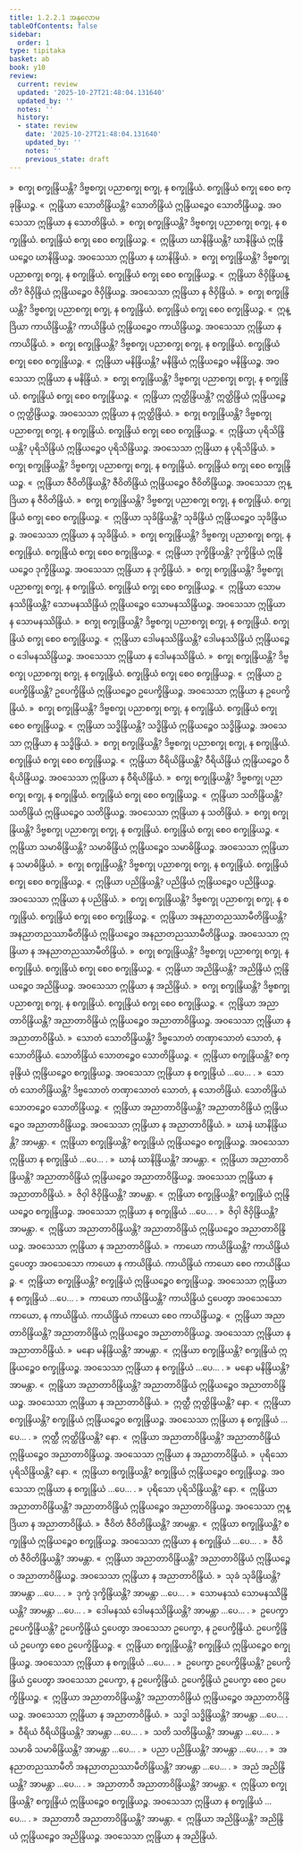 ```yaml
---
title: 1.2.2.1 အနုလောမ
tableOfContents: false
sidebar:
  order: 1
type: tipitaka
basket: ab
book: y10
review:
  current: review
  updated: '2025-10-27T21:48:04.131640'
  updated_by: ''
  notes: ''
  history:
  - state: review
    date: '2025-10-27T21:48:04.131640'
    updated_by: ''
    notes: ''
    previous_state: draft
---
```



<ReviewStatus review={frontmatter.review} showDetails={true} />

<HypothesisAnnotation frontmatter={frontmatter} />

<DynamicBreadcrumb />

<Division number="96" book="y10" e="ch" v="35" p="89">

<Paragraph number="658" book="y10">
»  စက္ခု စက္ခုန္ဒြိယန္တိ?
</Paragraph>

<Paragraph number="659" book="y10">
ဒိဗ္ဗစက္ခု ပညာစက္ခု စက္ခု, န စက္ခုန္ဒြိယံ. စက္ခုန္ဒြိယံ စက္ခု စေဝ စက္ခုန္ဒြိယဉ္စ.
</Paragraph>

<Paragraph number="660" book="y10">
«  ဣန္ဒြိယာ သောတိန္ဒြိယန္တိ?
</Paragraph>

<Paragraph number="661" book="y10">
သောတိန္ဒြိယံ ဣန္ဒြိယဉ္စေဝ သောတိန္ဒြိယဉ္စ. အဝသေသာ ဣန္ဒြိယာ န သောတိန္ဒြိယံ.
</Paragraph>

<Paragraph number="662" book="y10">
»  စက္ခု စက္ခုန္ဒြိယန္တိ?
</Paragraph>

<Paragraph number="663" book="y10">
ဒိဗ္ဗစက္ခု ပညာစက္ခု စက္ခု, န စက္ခုန္ဒြိယံ. စက္ခုန္ဒြိယံ စက္ခု စေဝ စက္ခုန္ဒြိယဉ္စ.
</Paragraph>

<Paragraph number="664" book="y10">
«  ဣန္ဒြိယာ ဃာနိန္ဒြိယန္တိ?
</Paragraph>

<Paragraph number="665" book="y10">
ဃာနိန္ဒြိယံ ဣန္ဒြိယဉ္စေဝ ဃာနိန္ဒြိယဉ္စ. အဝသေသာ ဣန္ဒြိယာ န ဃာနိန္ဒြိယံ.
</Paragraph>

<Paragraph number="666" book="y10">
»  စက္ခု စက္ခုန္ဒြိယန္တိ?
</Paragraph>

<Paragraph number="667" book="y10">
ဒိဗ္ဗစက္ခု ပညာစက္ခု စက္ခု, န စက္ခုန္ဒြိယံ. စက္ခုန္ဒြိယံ စက္ခု စေဝ စက္ခုန္ဒြိယဉ္စ.
</Paragraph>

<Paragraph number="668" book="y10">
«  ဣန္ဒြိယာ ဇိဝှိန္ဒြိယန္တိ?
</Paragraph>

<Paragraph number="669" book="y10">
ဇိဝှိန္ဒြိယံ ဣန္ဒြိယဉ္စေဝ ဇိဝှိန္ဒြိယဉ္စ. အဝသေသာ ဣန္ဒြိယာ န ဇိဝှိန္ဒြိယံ.
</Paragraph>

<Paragraph number="670" book="y10">
»  စက္ခု စက္ခုန္ဒြိယန္တိ?
</Paragraph>

<Paragraph number="671" book="y10">
ဒိဗ္ဗစက္ခု ပညာစက္ခု စက္ခု, န စက္ခုန္ဒြိယံ. စက္ခုန္ဒြိယံ စက္ခု စေဝ စက္ခုန္ဒြိယဉ္စ.
</Paragraph>

<Paragraph number="672" book="y10">
«  ဣန္ဒြိယာ ကာယိန္ဒြိယန္တိ?
</Paragraph>

<Paragraph number="673" book="y10">
ကာယိန္ဒြိယံ ဣန္ဒြိယဉ္စေဝ ကာယိန္ဒြိယဉ္စ. အဝသေသာ ဣန္ဒြိယာ န ကာယိန္ဒြိယံ.
</Paragraph>

<Paragraph number="674" book="y10">
»  စက္ခု စက္ခုန္ဒြိယန္တိ?
</Paragraph>

<Paragraph number="675" book="y10">
ဒိဗ္ဗစက္ခု ပညာစက္ခု စက္ခု, န စက္ခုန္ဒြိယံ. စက္ခုန္ဒြိယံ စက္ခု စေဝ စက္ခုန္ဒြိယဉ္စ.
</Paragraph>

<Paragraph number="676" book="y10">
«  ဣန္ဒြိယာ မနိန္ဒြိယန္တိ?
</Paragraph>

<Paragraph number="677" book="y10">
မနိန္ဒြိယံ ဣန္ဒြိယဉ္စေဝ မနိန္ဒြိယဉ္စ. အဝသေသာ ဣန္ဒြိယာ န မနိန္ဒြိယံ.
</Paragraph>

<Paragraph number="678" book="y10">
»  စက္ခု စက္ခုန္ဒြိယန္တိ?
</Paragraph>

<Paragraph number="679" book="y10">
ဒိဗ္ဗစက္ခု ပညာစက္ခု စက္ခု, န စက္ခုန္ဒြိယံ. စက္ခုန္ဒြိယံ စက္ခု စေဝ စက္ခုန္ဒြိယဉ္စ.
</Paragraph>

<Paragraph number="680" book="y10">
«  ဣန္ဒြိယာ ဣတ္ထိန္ဒြိယန္တိ?
</Paragraph>

<Paragraph number="681" book="y10">
ဣတ္ထိန္ဒြိယံ ဣန္ဒြိယဉ္စေဝ ဣတ္ထိန္ဒြိယဉ္စ. အဝသေသာ ဣန္ဒြိယာ န ဣတ္ထိန္ဒြိယံ.
</Paragraph>

<Paragraph number="682" book="y10">
»  စက္ခု စက္ခုန္ဒြိယန္တိ?
</Paragraph>

<Paragraph number="683" book="y10">
ဒိဗ္ဗစက္ခု ပညာစက္ခု စက္ခု, န စက္ခုန္ဒြိယံ. စက္ခုန္ဒြိယံ စက္ခု စေဝ စက္ခုန္ဒြိယဉ္စ.
</Paragraph>

<Paragraph number="684" book="y10">
«  ဣန္ဒြိယာ ပုရိသိန္ဒြိယန္တိ?
</Paragraph>

<Paragraph number="685" book="y10">
ပုရိသိန္ဒြိယံ ဣန္ဒြိယဉ္စေဝ ပုရိသိန္ဒြိယဉ္စ. အဝသေသာ ဣန္ဒြိယာ န ပုရိသိန္ဒြိယံ.
</Paragraph>

<Paragraph number="686" book="y10">
»  စက္ခု စက္ခုန္ဒြိယန္တိ?
</Paragraph>

<Paragraph number="687" book="y10">
ဒိဗ္ဗစက္ခု ပညာစက္ခု စက္ခု, န စက္ခုန္ဒြိယံ. စက္ခုန္ဒြိယံ စက္ခု စေဝ စက္ခုန္ဒြိယဉ္စ.
</Paragraph>

<Paragraph number="688" book="y10">
«  ဣန္ဒြိယာ ဇီဝိတိန္ဒြိယန္တိ?
</Paragraph>

<Paragraph number="689" book="y10">
ဇီဝိတိန္ဒြိယံ ဣန္ဒြိယဉ္စေဝ ဇီဝိတိန္ဒြိယဉ္စ. အဝသေသာ ဣန္ဒြိယာ န ဇီဝိတိန္ဒြိယံ.
</Paragraph>

<Paragraph number="690" book="y10">
»  စက္ခု စက္ခုန္ဒြိယန္တိ?
</Paragraph>

<Paragraph number="691" book="y10">
ဒိဗ္ဗစက္ခု ပညာစက္ခု စက္ခု, န စက္ခုန္ဒြိယံ. စက္ခုန္ဒြိယံ စက္ခု စေဝ စက္ခုန္ဒြိယဉ္စ.
</Paragraph>

<Paragraph number="692" book="y10">
«  ဣန္ဒြိယာ သုခိန္ဒြိယန္တိ?
</Paragraph>

<Paragraph number="693" book="y10">
သုခိန္ဒြိယံ ဣန္ဒြိယဉ္စေဝ သုခိန္ဒြိယဉ္စ. အဝသေသာ ဣန္ဒြိယာ န သုခိန္ဒြိယံ.
</Paragraph>

<Paragraph number="694" book="y10">
»  စက္ခု စက္ခုန္ဒြိယန္တိ?
</Paragraph>

<Paragraph number="695" book="y10">
ဒိဗ္ဗစက္ခု ပညာစက္ခု စက္ခု, န စက္ခုန္ဒြိယံ. စက္ခုန္ဒြိယံ စက္ခု စေဝ စက္ခုန္ဒြိယဉ္စ.
</Paragraph>

<Paragraph number="696" book="y10">
«  ဣန္ဒြိယာ ဒုက္ခိန္ဒြိယန္တိ?
</Paragraph>

<Paragraph number="697" book="y10">
ဒုက္ခိန္ဒြိယံ ဣန္ဒြိယဉ္စေဝ ဒုက္ခိန္ဒြိယဉ္စ. အဝသေသာ ဣန္ဒြိယာ န ဒုက္ခိန္ဒြိယံ.
</Paragraph>

<Paragraph number="698" book="y10">
»  စက္ခု စက္ခုန္ဒြိယန္တိ?
</Paragraph>

<Paragraph number="699" book="y10">
ဒိဗ္ဗစက္ခု ပညာစက္ခု စက္ခု, န စက္ခုန္ဒြိယံ. စက္ခုန္ဒြိယံ စက္ခု စေဝ စက္ခုန္ဒြိယဉ္စ.
</Paragraph>

<Paragraph number="700" book="y10">
«  ဣန္ဒြိယာ သောမနဿိန္ဒြိယန္တိ?
</Paragraph>

<Paragraph number="701" book="y10">
သောမနဿိန္ဒြိယံ ဣန္ဒြိယဉ္စေဝ သောမနဿိန္ဒြိယဉ္စ. အဝသေသာ ဣန္ဒြိယာ န သောမနဿိန္ဒြိယံ.
</Paragraph>

<Paragraph number="702" book="y10">
»  စက္ခု စက္ခုန္ဒြိယန္တိ?
</Paragraph>

<Paragraph number="703" book="y10">
ဒိဗ္ဗစက္ခု ပညာစက္ခု စက္ခု, န စက္ခုန္ဒြိယံ. စက္ခုန္ဒြိယံ စက္ခု စေဝ စက္ခုန္ဒြိယဉ္စ.
</Paragraph>

<Paragraph number="704" book="y10">
«  ဣန္ဒြိယာ ဒေါမနဿိန္ဒြိယန္တိ?
</Paragraph>

<Paragraph number="705" book="y10">
ဒေါမနဿိန္ဒြိယံ ဣန္ဒြိယဉ္စေဝ ဒေါမနဿိန္ဒြိယဉ္စ. အဝသေသာ ဣန္ဒြိယာ န ဒေါမနဿိန္ဒြိယံ.
</Paragraph>

<Paragraph number="706" book="y10">
»  စက္ခု စက္ခုန္ဒြိယန္တိ?
</Paragraph>

<Paragraph number="707" book="y10">
ဒိဗ္ဗစက္ခု ပညာစက္ခု စက္ခု, န စက္ခုန္ဒြိယံ. စက္ခုန္ဒြိယံ စက္ခု စေဝ စက္ခုန္ဒြိယဉ္စ.
</Paragraph>

<Paragraph number="708" book="y10">
«  ဣန္ဒြိယာ ဥပေက္ခိန္ဒြိယန္တိ?
</Paragraph>

<Paragraph number="709" book="y10">
ဥပေက္ခိန္ဒြိယံ ဣန္ဒြိယဉ္စေဝ ဥပေက္ခိန္ဒြိယဉ္စ. အဝသေသာ ဣန္ဒြိယာ န ဥပေက္ခိန္ဒြိယံ.
</Paragraph>

<Paragraph number="710" book="y10">
»  စက္ခု စက္ခုန္ဒြိယန္တိ?
</Paragraph>

<Paragraph number="711" book="y10">
ဒိဗ္ဗစက္ခု ပညာစက္ခု စက္ခု, န စက္ခုန္ဒြိယံ. စက္ခုန္ဒြိယံ စက္ခု စေဝ စက္ခုန္ဒြိယဉ္စ.
</Paragraph>

<Paragraph number="712" book="y10">
«  ဣန္ဒြိယာ သဒ္ဓိန္ဒြိယန္တိ?
</Paragraph>

<Paragraph number="713" book="y10">
သဒ္ဓိန္ဒြိယံ ဣန္ဒြိယဉ္စေဝ သဒ္ဓိန္ဒြိယဉ္စ. အဝသေသာ ဣန္ဒြိယာ န သဒ္ဓိန္ဒြိယံ.
</Paragraph>

<Paragraph number="714" book="y10">
»  စက္ခု စက္ခုန္ဒြိယန္တိ?
</Paragraph>

<Paragraph number="715" book="y10">
ဒိဗ္ဗစက္ခု ပညာစက္ခု စက္ခု, န စက္ခုန္ဒြိယံ. စက္ခုန္ဒြိယံ စက္ခု စေဝ စက္ခုန္ဒြိယဉ္စ.
</Paragraph>

<Paragraph number="716" book="y10">
«  ဣန္ဒြိယာ ဝီရိယိန္ဒြိယန္တိ?
</Paragraph>

<Paragraph number="717" book="y10">
ဝီရိယိန္ဒြိယံ ဣန္ဒြိယဉ္စေဝ ဝီရိယိန္ဒြိယဉ္စ. အဝသေသာ ဣန္ဒြိယာ န ဝီရိယိန္ဒြိယံ.
</Paragraph>

<Paragraph number="718" book="y10">
»  စက္ခု စက္ခုန္ဒြိယန္တိ?
</Paragraph>

<Paragraph number="719" book="y10">
ဒိဗ္ဗစက္ခု ပညာစက္ခု စက္ခု, န စက္ခုန္ဒြိယံ. စက္ခုန္ဒြိယံ စက္ခု စေဝ စက္ခုန္ဒြိယဉ္စ.
</Paragraph>

<Paragraph number="720" book="y10">
«  ဣန္ဒြိယာ သတိန္ဒြိယန္တိ?
</Paragraph>

<Paragraph number="721" book="y10">
သတိန္ဒြိယံ ဣန္ဒြိယဉ္စေဝ သတိန္ဒြိယဉ္စ. အဝသေသာ ဣန္ဒြိယာ န သတိန္ဒြိယံ.
</Paragraph>

<Paragraph number="722" book="y10">
»  စက္ခု စက္ခုန္ဒြိယန္တိ?
</Paragraph>

<Paragraph number="723" book="y10">
ဒိဗ္ဗစက္ခု ပညာစက္ခု စက္ခု, န စက္ခုန္ဒြိယံ. စက္ခုန္ဒြိယံ စက္ခု စေဝ စက္ခုန္ဒြိယဉ္စ.
</Paragraph>

<Paragraph number="724" book="y10">
«  ဣန္ဒြိယာ သမာဓိန္ဒြိယန္တိ?
</Paragraph>

<Paragraph number="725" book="y10">
သမာဓိန္ဒြိယံ ဣန္ဒြိယဉ္စေဝ သမာဓိန္ဒြိယဉ္စ. အဝသေသာ ဣန္ဒြိယာ န သမာဓိန္ဒြိယံ.
</Paragraph>

<Paragraph number="726" book="y10">
»  စက္ခု စက္ခုန္ဒြိယန္တိ?
</Paragraph>

<Paragraph number="727" book="y10">
ဒိဗ္ဗစက္ခု ပညာစက္ခု စက္ခု, န စက္ခုန္ဒြိယံ. စက္ခုန္ဒြိယံ စက္ခု စေဝ စက္ခုန္ဒြိယဉ္စ.
</Paragraph>

<Paragraph number="728" book="y10">
«  ဣန္ဒြိယာ ပညိန္ဒြိယန္တိ?
</Paragraph>

<Paragraph number="729" book="y10">
ပညိန္ဒြိယံ ဣန္ဒြိယဉ္စေဝ ပညိန္ဒြိယဉ္စ. အဝသေသာ ဣန္ဒြိယာ န ပညိန္ဒြိယံ.
</Paragraph>

<Paragraph number="730" book="y10">
»  စက္ခု စက္ခုန္ဒြိယန္တိ?
</Paragraph>

<Paragraph number="731" book="y10">
ဒိဗ္ဗစက္ခု ပညာစက္ခု စက္ခု, န စက္ခုန္ဒြိယံ. စက္ခုန္ဒြိယံ စက္ခု စေဝ စက္ခုန္ဒြိယဉ္စ.
</Paragraph>

<Paragraph number="732" book="y10">
«  ဣန္ဒြိယာ အနညာတညဿာမီတိန္ဒြိယန္တိ?
</Paragraph>

<Paragraph number="733" book="y10">
အနညာတညဿာမီတိန္ဒြိယံ ဣန္ဒြိယဉ္စေဝ အနညာတညဿာမီတိန္ဒြိယဉ္စ. အဝသေသာ ဣန္ဒြိယာ န အနညာတညဿာမီတိန္ဒြိယံ.
</Paragraph>

<Paragraph number="734" book="y10">
»  စက္ခု စက္ခုန္ဒြိယန္တိ?
</Paragraph>

<Paragraph number="735" book="y10">
ဒိဗ္ဗစက္ခု ပညာစက္ခု စက္ခု, န စက္ခုန္ဒြိယံ. စက္ခုန္ဒြိယံ စက္ခု စေဝ စက္ခုန္ဒြိယဉ္စ.
</Paragraph>

<Paragraph number="736" book="y10">
«  ဣန္ဒြိယာ အညိန္ဒြိယန္တိ?
</Paragraph>

<Paragraph number="737" book="y10">
အညိန္ဒြိယံ ဣန္ဒြိယဉ္စေဝ အညိန္ဒြိယဉ္စ. အဝသေသာ ဣန္ဒြိယာ န အညိန္ဒြိယံ.
</Paragraph>

<Paragraph number="738" book="y10">
»  စက္ခု စက္ခုန္ဒြိယန္တိ?
</Paragraph>

<Paragraph number="739" book="y10">
ဒိဗ္ဗစက္ခု ပညာစက္ခု စက္ခု, န စက္ခုန္ဒြိယံ. စက္ခုန္ဒြိယံ စက္ခု စေဝ စက္ခုန္ဒြိယဉ္စ.
</Paragraph>

<Paragraph number="740" book="y10">
«  ဣန္ဒြိယာ အညာတာဝိန္ဒြိယန္တိ?
</Paragraph>

<Paragraph number="741" book="y10">
အညာတာဝိန္ဒြိယံ ဣန္ဒြိယဉ္စေဝ အညာတာဝိန္ဒြိယဉ္စ. အဝသေသာ ဣန္ဒြိယာ န အညာတာဝိန္ဒြိယံ.
</Paragraph>

</Division>
<Division number="97" book="y10" e="ch" v="35" p="91">

<Paragraph number="742" book="y10">
»  သောတံ သောတိန္ဒြိယန္တိ?
</Paragraph>

<Paragraph number="743" book="y10">
ဒိဗ္ဗသောတံ တဏှာသောတံ သောတံ, န သောတိန္ဒြိယံ. သောတိန္ဒြိယံ သောတဉ္စေဝ သောတိန္ဒြိယဉ္စ.
</Paragraph>

<Paragraph number="744" book="y10">
«  ဣန္ဒြိယာ စက္ခုန္ဒြိယန္တိ?
</Paragraph>

<Paragraph number="745" book="y10">
စက္ခုန္ဒြိယံ ဣန္ဒြိယဉ္စေဝ စက္ခုန္ဒြိယဉ္စ. အဝသေသာ ဣန္ဒြိယာ န စက္ခုန္ဒြိယံ …ပေ… .
</Paragraph>

<Paragraph number="746" book="y10">
»  သောတံ သောတိန္ဒြိယန္တိ?
</Paragraph>

<Paragraph number="747" book="y10">
ဒိဗ္ဗသောတံ တဏှာသောတံ သောတံ, န သောတိန္ဒြိယံ. သောတိန္ဒြိယံ သောတဉ္စေဝ သောတိန္ဒြိယဉ္စ.
</Paragraph>

<Paragraph number="748" book="y10">
«  ဣန္ဒြိယာ အညာတာဝိန္ဒြိယန္တိ?
</Paragraph>

<Paragraph number="749" book="y10">
အညာတာဝိန္ဒြိယံ ဣန္ဒြိယဉ္စေဝ အညာတာဝိန္ဒြိယဉ္စ. အဝသေသာ ဣန္ဒြိယာ န အညာတာဝိန္ဒြိယံ.
</Paragraph>

</Division>
<Division number="98" book="y10" e="ch" v="35" p="91">

<Paragraph number="750" book="y10">
»  ဃာနံ ဃာနိန္ဒြိယန္တိ? အာမန္တာ.
</Paragraph>

<Paragraph number="751" book="y10">
«  ဣန္ဒြိယာ စက္ခုန္ဒြိယန္တိ?
</Paragraph>

<Paragraph number="752" book="y10">
စက္ခုန္ဒြိယံ ဣန္ဒြိယဉ္စေဝ စက္ခုန္ဒြိယဉ္စ. အဝသေသာ ဣန္ဒြိယာ န စက္ခုန္ဒြိယံ …ပေ… .
</Paragraph>

<Paragraph number="753" book="y10">
»  ဃာနံ ဃာနိန္ဒြိယန္တိ? အာမန္တာ.
</Paragraph>

<Paragraph number="754" book="y10">
«  ဣန္ဒြိယာ အညာတာဝိန္ဒြိယန္တိ? အညာတာဝိန္ဒြိယံ ဣန္ဒြိယဉ္စေဝ အညာတာဝိန္ဒြိယဉ္စ. အဝသေသာ ဣန္ဒြိယာ န အညာတာဝိန္ဒြိယံ.
</Paragraph>

</Division>
<Division number="99" book="y10" e="ch" v="35" p="91">

<Paragraph number="755" book="y10">
»  ဇိဝှါ ဇိဝှိန္ဒြိယန္တိ? အာမန္တာ.
</Paragraph>

<Paragraph number="756" book="y10">
«  ဣန္ဒြိယာ စက္ခုန္ဒြိယန္တိ?
</Paragraph>

<Paragraph number="757" book="y10">
စက္ခုန္ဒြိယံ ဣန္ဒြိယဉ္စေဝ စက္ခုန္ဒြိယဉ္စ. အဝသေသာ ဣန္ဒြိယာ န စက္ခုန္ဒြိယံ …ပေ… .
</Paragraph>

<Paragraph number="758" book="y10">
»  ဇိဝှါ ဇိဝှိန္ဒြိယန္တိ? အာမန္တာ.
</Paragraph>

<Paragraph number="759" book="y10">
«  ဣန္ဒြိယာ အညာတာဝိန္ဒြိယန္တိ?
</Paragraph>

<Paragraph number="760" book="y10">
အညာတာဝိန္ဒြိယံ ဣန္ဒြိယဉ္စေဝ အညာတာဝိန္ဒြိယဉ္စ. အဝသေသာ ဣန္ဒြိယာ န အညာတာဝိန္ဒြိယံ.
</Paragraph>

</Division>
<Division number="100" book="y10" e="ch" v="35" p="92">

<Paragraph number="761" book="y10">
»  ကာယော ကာယိန္ဒြိယန္တိ?
</Paragraph>

<Paragraph number="762" book="y10">
ကာယိန္ဒြိယံ ဌပေတွာ အဝသေသော ကာယော န ကာယိန္ဒြိယံ. ကာယိန္ဒြိယံ ကာယော စေဝ ကာယိန္ဒြိယဉ္စ.
</Paragraph>

<Paragraph number="763" book="y10">
«  ဣန္ဒြိယာ စက္ခုန္ဒြိယန္တိ?
</Paragraph>

<Paragraph number="764" book="y10">
စက္ခုန္ဒြိယံ ဣန္ဒြိယဉ္စေဝ စက္ခုန္ဒြိယဉ္စ. အဝသေသာ ဣန္ဒြိယာ န စက္ခုန္ဒြိယံ …ပေ… .
</Paragraph>

<Paragraph number="765" book="y10">
»  ကာယော ကာယိန္ဒြိယန္တိ?
</Paragraph>

<Paragraph number="766" book="y10">
ကာယိန္ဒြိယံ ဌပေတွာ အဝသေသော ကာယော, န ကာယိန္ဒြိယံ. ကာယိန္ဒြိယံ ကာယော စေဝ ကာယိန္ဒြိယဉ္စ.
</Paragraph>

<Paragraph number="767" book="y10">
«  ဣန္ဒြိယာ အညာတာဝိန္ဒြိယန္တိ?
</Paragraph>

<Paragraph number="768" book="y10">
အညာတာဝိန္ဒြိယံ ဣန္ဒြိယဉ္စေဝ အညာတာဝိန္ဒြိယဉ္စ. အဝသေသာ ဣန္ဒြိယာ န အညာတာဝိန္ဒြိယံ.
</Paragraph>

</Division>
<Division number="101" book="y10" e="ch" v="35" p="92">

<Paragraph number="769" book="y10">
»  မနော မနိန္ဒြိယန္တိ? အာမန္တာ.
</Paragraph>

<Paragraph number="770" book="y10">
«  ဣန္ဒြိယာ စက္ခုန္ဒြိယန္တိ?
</Paragraph>

<Paragraph number="771" book="y10">
စက္ခုန္ဒြိယံ ဣန္ဒြိယဉ္စေဝ စက္ခုန္ဒြိယဉ္စ. အဝသေသာ ဣန္ဒြိယာ န စက္ခုန္ဒြိယံ …ပေ… .
</Paragraph>

<Paragraph number="772" book="y10">
»  မနော မနိန္ဒြိယန္တိ? အာမန္တာ.
</Paragraph>

<Paragraph number="773" book="y10">
«  ဣန္ဒြိယာ အညာတာဝိန္ဒြိယန္တိ?
</Paragraph>

<Paragraph number="774" book="y10">
အညာတာဝိန္ဒြိယံ ဣန္ဒြိယဉ္စေဝ အညာတာဝိန္ဒြိယဉ္စ. အဝသေသာ ဣန္ဒြိယာ န အညာတာဝိန္ဒြိယံ.
</Paragraph>

</Division>
<Division number="102" book="y10" e="ch" v="35" p="92">

<Paragraph number="775" book="y10">
»  ဣတ္ထီ ဣတ္ထိန္ဒြိယန္တိ? နော.
</Paragraph>

<Paragraph number="776" book="y10">
«  ဣန္ဒြိယာ စက္ခုန္ဒြိယန္တိ?
</Paragraph>

<Paragraph number="777" book="y10">
စက္ခုန္ဒြိယံ ဣန္ဒြိယဉ္စေဝ စက္ခုန္ဒြိယဉ္စ. အဝသေသာ ဣန္ဒြိယာ န စက္ခုန္ဒြိယံ …ပေ… .
</Paragraph>

<Paragraph number="778" book="y10">
»  ဣတ္ထီ ဣတ္ထိန္ဒြိယန္တိ? နော.
</Paragraph>

<Paragraph number="779" book="y10">
«  ဣန္ဒြိယာ အညာတာဝိန္ဒြိယန္တိ?
</Paragraph>

<Paragraph number="780" book="y10">
အညာတာဝိန္ဒြိယံ ဣန္ဒြိယဉ္စေဝ အညာတာဝိန္ဒြိယဉ္စ. အဝသေသာ ဣန္ဒြိယာ န အညာတာဝိန္ဒြိယံ.
</Paragraph>

</Division>
<Division number="103" book="y10" e="ch" v="35" p="92">

<Paragraph number="781" book="y10">
»  ပုရိသော ပုရိသိန္ဒြိယန္တိ? နော.
</Paragraph>

<Paragraph number="782" book="y10">
«  ဣန္ဒြိယာ စက္ခုန္ဒြိယန္တိ?
</Paragraph>

<Paragraph number="783" book="y10">
စက္ခုန္ဒြိယံ ဣန္ဒြိယဉ္စေဝ စက္ခုန္ဒြိယဉ္စ. အဝသေသာ ဣန္ဒြိယာ န စက္ခုန္ဒြိယံ …ပေ… .
</Paragraph>

<Paragraph number="784" book="y10">
»  ပုရိသော ပုရိသိန္ဒြိယန္တိ? နော.
</Paragraph>

<Paragraph number="785" book="y10">
«  ဣန္ဒြိယာ အညာတာဝိန္ဒြိယန္တိ?
</Paragraph>

<Paragraph number="786" book="y10">
အညာတာဝိန္ဒြိယံ ဣန္ဒြိယဉ္စေဝ အညာတာဝိန္ဒြိယဉ္စ. အဝသေသာ ဣန္ဒြိယာ န အညာတာဝိန္ဒြိယံ.
</Paragraph>

</Division>
<Division number="104" book="y10" e="ch" v="35" p="92">

<Paragraph number="787" book="y10">
»  ဇီဝိတံ ဇီဝိတိန္ဒြိယန္တိ? အာမန္တာ.
</Paragraph>

<Paragraph number="788" book="y10">
«  ဣန္ဒြိယာ စက္ခုန္ဒြိယန္တိ?
</Paragraph>

<Paragraph number="789" book="y10">
စက္ခုန္ဒြိယံ ဣန္ဒြိယဉ္စေဝ စက္ခုန္ဒြိယဉ္စ. အဝသေသာ ဣန္ဒြိယာ န စက္ခုန္ဒြိယံ …ပေ… .
</Paragraph>

<Paragraph number="790" book="y10">
»  ဇီဝိတံ ဇီဝိတိန္ဒြိယန္တိ? အာမန္တာ.
</Paragraph>

<Paragraph number="791" book="y10">
«  ဣန္ဒြိယာ အညာတာဝိန္ဒြိယန္တိ?
</Paragraph>

<Paragraph number="792" book="y10">
အညာတာဝိန္ဒြိယံ ဣန္ဒြိယဉ္စေဝ အညာတာဝိန္ဒြိယဉ္စ. အဝသေသာ ဣန္ဒြိယာ န အညာတာဝိန္ဒြိယံ.
</Paragraph>

</Division>
<Division number="105" book="y10" e="ch" v="35" p="93">

<Paragraph number="793" book="y10">
»  သုခံ သုခိန္ဒြိယန္တိ? အာမန္တာ …ပေ… .
</Paragraph>

</Division>
<Division number="106" book="y10" e="ch" v="35" p="93">

<Paragraph number="794" book="y10">
»  ဒုက္ခံ ဒုက္ခိန္ဒြိယန္တိ? အာမန္တာ …ပေ… .
</Paragraph>

</Division>
<Division number="107" book="y10" e="ch" v="35" p="93">

<Paragraph number="795" book="y10">
»  သောမနဿံ သောမနဿိန္ဒြိယန္တိ? အာမန္တာ …ပေ… .
</Paragraph>

</Division>
<Division number="108" book="y10" e="ch" v="35" p="93">

<Paragraph number="796" book="y10">
»  ဒေါမနဿံ ဒေါမနဿိန္ဒြိယန္တိ? အာမန္တာ …ပေ… .
</Paragraph>

</Division>
<Division number="109" book="y10" e="ch" v="35" p="93">

<Paragraph number="797" book="y10">
»  ဥပေက္ခာ ဥပေက္ခိန္ဒြိယန္တိ?
</Paragraph>

<Paragraph number="798" book="y10">
ဥပေက္ခိန္ဒြိယံ ဌပေတွာ အဝသေသာ ဥပေက္ခာ, န ဥပေက္ခိန္ဒြိယံ. ဥပေက္ခိန္ဒြိယံ ဥပေက္ခာ စေဝ ဥပေက္ခိန္ဒြိယဉ္စ.
</Paragraph>

<Paragraph number="799" book="y10">
«  ဣန္ဒြိယာ စက္ခုန္ဒြိယန္တိ?
</Paragraph>

<Paragraph number="800" book="y10">
စက္ခုန္ဒြိယံ ဣန္ဒြိယဉ္စေဝ စက္ခုန္ဒြိယဉ္စ. အဝသေသာ ဣန္ဒြိယာ န စက္ခုန္ဒြိယံ …ပေ… .
</Paragraph>

<Paragraph number="801" book="y10">
»  ဥပေက္ခာ ဥပေက္ခိန္ဒြိယန္တိ?
</Paragraph>

<Paragraph number="802" book="y10">
ဥပေက္ခိန္ဒြိယံ ဌပေတွာ အဝသေသာ ဥပေက္ခာ, န ဥပေက္ခိန္ဒြိယံ. ဥပေက္ခိန္ဒြိယံ ဥပေက္ခာ စေဝ ဥပေက္ခိန္ဒြိယဉ္စ.
</Paragraph>

<Paragraph number="803" book="y10">
«  ဣန္ဒြိယာ အညာတာဝိန္ဒြိယန္တိ?
</Paragraph>

<Paragraph number="804" book="y10">
အညာတာဝိန္ဒြိယံ ဣန္ဒြိယဉ္စေဝ အညာတာဝိန္ဒြိယဉ္စ. အဝသေသာ ဣန္ဒြိယာ န အညာတာဝိန္ဒြိယံ.
</Paragraph>

</Division>
<Division number="110" book="y10" e="ch" v="35" p="93">

<Paragraph number="805" book="y10">
»  သဒ္ဓါ သဒ္ဓိန္ဒြိယန္တိ? အာမန္တာ …ပေ… .
</Paragraph>

</Division>
<Division number="111" book="y10" e="ch" v="35" p="93">

<Paragraph number="806" book="y10">
»  ဝီရိယံ ဝီရိယိန္ဒြိယန္တိ? အာမန္တာ …ပေ… .
</Paragraph>

</Division>
<Division number="112" book="y10" e="ch" v="35" p="93">

<Paragraph number="807" book="y10">
»  သတိ သတိန္ဒြိယန္တိ? အာမန္တာ …ပေ… .
</Paragraph>

</Division>
<Division number="113" book="y10" e="ch" v="35" p="93">

<Paragraph number="808" book="y10">
»  သမာဓိ သမာဓိန္ဒြိယန္တိ? အာမန္တာ …ပေ… .
</Paragraph>

</Division>
<Division number="114" book="y10" e="ch" v="35" p="93">

<Paragraph number="809" book="y10">
»  ပညာ ပညိန္ဒြိယန္တိ? အာမန္တာ …ပေ… .
</Paragraph>

</Division>
<Division number="115" book="y10" e="ch" v="35" p="93">

<Paragraph number="810" book="y10">
»  အနညာတညဿာမီတိ အနညာတညဿာမီတိန္ဒြိယန္တိ? အာမန္တာ …ပေ… .
</Paragraph>

</Division>
<Division number="116" book="y10" e="ch" v="35" p="93">

<Paragraph number="811" book="y10">
»  အညံ အညိန္ဒြိယန္တိ? အာမန္တာ …ပေ… .
</Paragraph>

</Division>
<Division number="117" book="y10" e="ch" v="35" p="93">

<Paragraph number="812" book="y10">
»  အညာတာဝီ အညာတာဝိန္ဒြိယန္တိ? အာမန္တာ.
</Paragraph>

<Paragraph number="813" book="y10">
«  ဣန္ဒြိယာ စက္ခုန္ဒြိယန္တိ?
</Paragraph>

<Paragraph number="814" book="y10">
စက္ခုန္ဒြိယံ ဣန္ဒြိယဉ္စေဝ စက္ခုန္ဒြိယဉ္စ. အဝသေသာ ဣန္ဒြိယာ န စက္ခုန္ဒြိယံ …ပေ… .
</Paragraph>

<Paragraph number="815" book="y10">
»  အညာတာဝီ အညာတာဝိန္ဒြိယန္တိ? အာမန္တာ.
</Paragraph>

<Paragraph number="816" book="y10">
«  ဣန္ဒြိယာ အညိန္ဒြိယန္တိ? အညိန္ဒြိယံ ဣန္ဒြိယဉ္စေဝ အညိန္ဒြိယဉ္စ. အဝသေသာ ဣန္ဒြိယာ န အညိန္ဒြိယံ.
</Paragraph>
</Division>